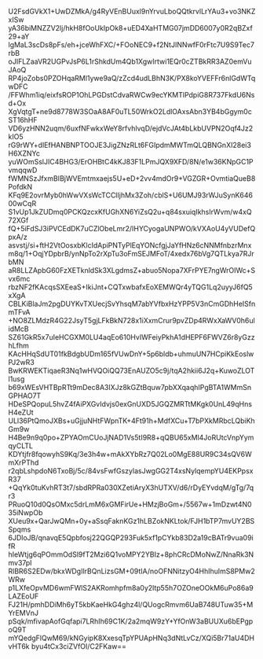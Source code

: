 U2FsdGVkX1+UwDZMkA/g4RyVEnBUuxl9nYrvuLboQQtkrvlLrYAu3+vo3NKZxISw
yA36biMNZZV2lj/hkH8fOoUkIpOk8+uED4XaHTMG07jmDD6007y0R2qBZxf29+aY
lgMaL3scDs8pFs/eh+jceWhFXC/+FOoNEC9+f2NtJINNwfF0rFtc7U9S9Tec7rbB
oJIFLZaaVR2UGPvJsP6L1rShkdUm4Qb1XgwIrtwi1EQr0cZTBkRR3AZ0emVuJAoQ
RP4joZobs0PZOHqaRMl1ywe9aQ/zZcd4udLBhN3K/PX8koYVEFFr6nlGdWTqwDFC
/FFWhm1iq/eixfsROP1OhLPGDstCdvaRWCw9ecYKMTlPdpiG8R737FkdU6Nsd+Ox
XgVqtgT+ne9d8778W3SOaA8AF0uTL50WrkO2LdlOAxsAbn3YB4bGgym0cST16hHF
VD6yzHNN2uqm/6uxfNFwkxWeY8rfvhlvqD/ejdVcJAt4bLkbUVPN2Oqf4Jz2kIO5
rG9rWY+dlEfHANBNPTOOJE3JigZNzRLt6FGIpdmMWTmQLQBNGnXI28ei3H6XZNYc
yuWOmSslJIC4BHG3/ErOHBtC4kKJ83F1LPmJQX9XFD/8N/e1w36KNpGC1PvmqqwD
fWMNSzJfxmBIBjWVEmtmxaejs5U+eD+2vv4mdOr9+VGZGR+OvmtiaQueB8PofdkN
KFq9E2ovrMyb0hWwVXsWcTCClIjhMx3Zoh/cblS+U6UMJ93rWJuSynK64600wCqR
S1vUp1JkZUDmq0PCKQzcxKfUGhXN6YiZsQ2u+q84sxuiqIkhsIrWvm/w4xQ72XGf
fQ+5iFdSJ3iPVCEdDK7uCZlObeLmr2/IHYCyogaUNPWO/kVXAoU4yVUDefQpxA/z
asvstj/si+ftH2VtOosxbKlcIdApiPNTyPlEqYONcfgjJaYfHNz6cNNMfnbzrMnx
m8q/1+OqjYDpbrB/ynNpTo2rXpTu3oFmSEJMFoT/4xedx76bVg7QTLkya7RJrbMN
aR8LLZApbG60FzXETknldSk3XLgdmsZ+abuo5Nopa7XFrPYE7ngWrOIWc+Svx6mc
rbzNF2fKAcqsSXEeaS+IkiJnt+CQTxwbafxEoXEMWQr4yTQG1Lq2uyyJ6fQ5xXgA
CBLKiBlaJm2pgDUYKvTXUecjSvYhsqM7abYVfbxHzYPP5V3nCmGDhHeISfnmTFvA
+NO8ZLMdzR4G22JsyT5gjLFkBkN728x1iXxmCrur9pvZDp4RWxXaWV0h6ulidMcB
SZ61GkR5x7uIeHCGXM0LU4aqEo610HvIWFeiyPkhA1dHEPF6FWVZ6r8yGzzhLfhm
KAcHHqSdUT01fkBdgbUDm165fVUwDnY+5p6bldb+uhmuUN7HCpiKkEoslwPJ2wR3
BwKRWEKTiqaeR3Nq1wHVQOiQQ73EnAUZO5c9j/tqA2hkii6J2q+KuwoZLOTl1usg
b69xWEsVHTBpRTt9mDec8A3lXJz8kGZtBquw7pbXXqaqhIPgBTA1WMmSnGPHAO7T
HDeSPQopuL5hvZ4fAiPXGvIdvjs0exGnUXD5JGQZMRTtMKgk0UnL49qHnsH4eZUt
ULl36PtQmoJXBs+uGjjuNHtFWpnTK+4Ft91h+MdfXCu+T7bPXkMRbcLQbiKhGm9w
H4Be9n9q0po+ZPYAOmCUoJjNAD1Vs5tI9R8+qQBU65xMl4JoRUtcVnpYymqyCLTL
KDYtjfr8fqowyhS9Kq/3e3h4w+mAkXYbRz7Q02Lo0MgE88UR9C34sQV6WmXrPThd
r2qbLshpdoN6TxoBj/5c/84vsFwfGszylasJwgGG2T4xsNylqempYU4EKPpsxR37
+QqYk0tuKvhRT3t7/sbdRPRa030XZetiAryX3hUTXV/d6/rDyEYvdqM/gTg/7qr3
PRuoQ10d0QsOMxc5drLmM6xGMFirUe+HMzjBoGm+/5567w+1mDzwt4N035iNwpOb
XUeu9x+QarJwQMn+0y+aSsqFaknKGz1hLBZokNKLtok/FJH1bTP7mvUY2BSSpqms
6JDloJB/qnavqE5Qpbfosj22QGQP293Fuk5xf1pCYkb83D2a19cBATr9vua09ifR
hIeWtjg6qPOmmOdSl9fT2Mzi6Q1voMPY2YBIz+8phCRcDMoNwZ/NnaRk3Nmv37pI
RlBR6S2EDw/bkxWDgIlrBQnLizsGM+09tIA/noOFNNitzyO4HhIhulmS8PMw2WRw
p1LXfeOpvMD6wmFWlS2AKRomhpfm8a0y2ltp55h7OZOneOOkM6uPo86a9LAZEoUF
FJ21H/pmhDDiMh6yT5kbKaeHkG4ghz4l/QUogcRmvm6UaB748UTuw35+MYrEMVnJ
pSqk/mfivapAofGqfapi7LRhIh69C1K/2a2mqW9zY+YfOnW3aBUUXu6bEPgpoQ9T
mYQedgFlQwM69/kNGyipK8XxesqTpYPUApHNq3dNtLvCz/XQi5Br71aU4DHvHT6k
byu4tCx3ciZVfOI/C2FKaw==
